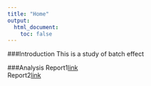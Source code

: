 ```yaml
---
title: "Home"
output:
  html_document:
    toc: false
---
```



###Introduction
This is a study of batch effect
<br>

###Analysis
Report1[link](workshopreport.html)
<br>
Report2[link](workshopreport2.html)


[rmarkdown]: http://rmarkdown.rstudio.com/rmarkdown_websites.htm
[rstudio]: https://www.rstudio.com/products/rstudio/download/preview/
